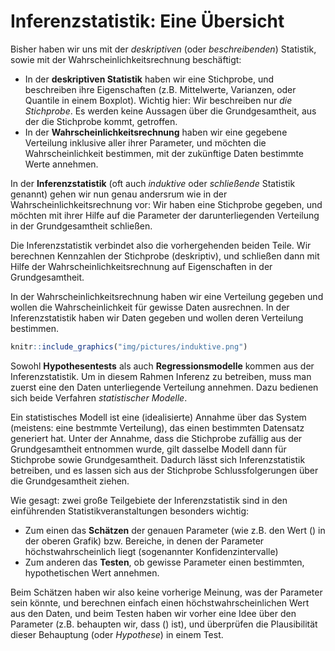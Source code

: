 # Inferenzstatistik: Eine Übersicht {-}

Bisher haben wir uns mit der *deskriptiven* (oder *beschreibenden*) Statistik, sowie mit der Wahrscheinlichkeitsrechnung beschäftigt:

- In der **deskriptiven Statistik** haben wir eine Stichprobe, und beschreiben ihre Eigenschaften (z.B. Mittelwerte, Varianzen, oder Quantile in einem Boxplot). Wichtig hier: Wir beschreiben nur *die Stichprobe*. Es werden keine Aussagen über die Grundgesamtheit, aus der die Stichprobe kommt, getroffen.
- In der **Wahrscheinlichkeitsrechnung** haben wir eine gegebene Verteilung inklusive aller ihrer Parameter, und möchten die Wahrscheinlichkeit bestimmen, mit der zukünftige Daten bestimmte Werte annehmen.

In der **Inferenzstatistik** (oft auch *induktive* oder *schließende* Statistik genannt) gehen wir nun genau andersrum wie in der Wahrscheinlichkeitsrechnung vor: Wir haben eine Stichprobe gegeben, und möchten mit ihrer Hilfe auf die Parameter der darunterliegenden Verteilung in der Grundgesamtheit schließen.

Die Inferenzstatistik verbindet also die vorhergehenden beiden Teile. Wir berechnen Kennzahlen der Stichprobe (deskriptiv), und schließen dann mit Hilfe der Wahrscheinlichkeitsrechnung auf Eigenschaften in der Grundgesamtheit.

In der Wahrscheinlichkeitsrechnung haben wir eine Verteilung gegeben und wollen die Wahrscheinlichkeit für gewisse Daten ausrechnen. In der Inferenzstatistik haben wir Daten gegeben und wollen deren Verteilung bestimmen.

```r
knitr::include_graphics("img/pictures/induktive.png")
```

Sowohl **Hypothesentests** als auch **Regressionsmodelle** kommen aus der Inferenzstatistik. Um in diesem Rahmen Inferenz zu betreiben, muss man zuerst eine den Daten unterliegende Verteilung annehmen. Dazu bedienen sich beide Verfahren *statistischer Modelle*.

Ein statistisches Modell ist eine (idealisierte) Annahme über das System (meistens: eine bestmmte Verteilung), das einen bestimmten Datensatz generiert hat. Unter der Annahme, dass die Stichprobe zufällig aus der Grundgesamtheit entnommen wurde, gilt dasselbe Modell dann für
Stichprobe sowie Grundgesamtheit. Dadurch lässt sich Inferenzstatistik betreiben, und es lassen sich aus der Stichprobe Schlussfolgerungen über die Grundgesamtheit ziehen.

Wie gesagt: zwei große Teilgebiete der Inferenzstatistik sind in den einführenden Statistikveranstaltungen besonders wichtig:

- Zum einen das **Schätzen** der genauen Parameter (wie z.B. den Wert \(\lambda=2\) in der oberen Grafik) bzw. Bereiche, in denen der Parameter höchstwahrscheinlich liegt (sogenannter Konfidenzintervalle)
- Zum anderen das **Testen**, ob gewisse Parameter einen bestimmten, hypothetischen Wert annehmen.

Beim Schätzen haben wir also keine vorherige Meinung, was der Parameter sein könnte, und berechnen einfach einen höchstwahrscheinlichen Wert aus den Daten, und beim Testen haben wir vorher eine Idee über den Parameter (z.B. behaupten wir, dass \(\lambda=3\) ist), und überprüfen die Plausibilität dieser Behauptung (oder *Hypothese*) in einem Test.